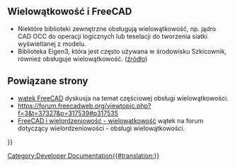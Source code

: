 <languages/>

{{VeryImportantMessage|Jest to temat, który wymaga rozwinięcia.}}

==Wielowątkowość i FreeCAD==

* Niektóre biblioteki zewnętrzne obsługują wielowątkowość, np. jądro CAD OCC do operacji logicznych lub teselacji do tworzenia siatki wyświetlanej z modelu. 
* Biblioteka Eigen3, która jest często używana w środowisku Szkicownik, również obsługuje wielowątkowość. ([https://forum.freecadweb.org/viewtopic.php?f=3&t=37327&p=317539#p317535 źródło])

==Powiązane strony==

* [https://forum.freecadweb.org/viewtopic.php?f=4&t=17501&p=173095 wątek FreeCAD] dyskusja na temat częściowej obsługi wielowątkowości.
* https://forum.freecadweb.org/viewtopic.php?f=3&t=37327&p=317539#p317535
* [https://forum.freecadweb.org/viewtopic.php?f=8&t=37398 FreeCAD i wielordzeniowość - wielowątkowość] wątek na forum dotyczący wielordzeniowości - obsługi wielowątkowości.


{{Powerdocnavi{{#translation:}}}}
[[Category:Developer Documentation{{#translation:}}]]